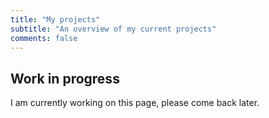```yaml
---
title: "My projects"
subtitle: "An overview of my current projects"
comments: false
---
```


::: {.callout-caution}
## Work in progress

I am currently working on this page, please come back later.
:::
